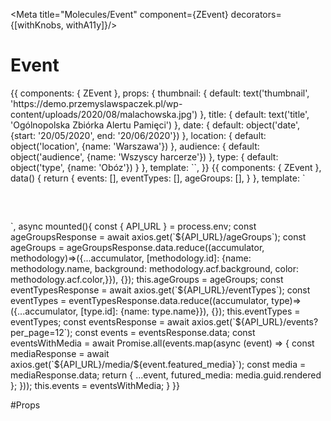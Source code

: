 
<Meta title="Molecules/Event" component={ZEvent} decorators={[withKnobs, withA11y]}/>

# Event

<Preview>
  <Story name="Common">
    {{
        components: { ZEvent },
        props: {
          thumbnail: {
            default: text('thumbnail', 'https://demo.przemyslawspaczek.pl/wp-content/uploads/2020/08/malachowska.jpg')
          },
          title: {
            default: text('title', 'Ogólnopolska Zbiórka Alertu Pamięci')
          },
          date: {
            default: object('date', {start: '20/05/2020', end: '20/06/2020'})
          },
          location: {
            default: object('location', {name: 'Warszawa'})
          },
          audience: {
            default: object('audience', {name: 'Wszyscy harcerze'})
          },
          type: {
            default: object('type', {name: 'Obóz'})
          }
        },
        template: `<ZEvent
          :thumbnail="thumbnail"
          :title="title"
          :date="date"
          :location="location"
          :audience="audience"
          :type="type"
          :ageGroup="{name: 'Harcerze', color: '#ffffff', background: '#f58220'}"
          style="width: 250px"
        />`,
    }}
  </Story>
</Preview>

<Preview>
  <Story name="Grid">
    {{
      components: { ZEvent },
      data() {
        return {
          events: [],
          eventTypes: [],
          ageGroups: [],
        }
      },
      template: `<div style="display: grid; grid-template-columns: repeat(4, 1fr); column-gap: 20px; row-gap: 20px; max-width: 1071px; margin: 0 auto">
          <div style="grid-row: span 4; grid-column: 1;"></div>
          <ZEvent
            v-for="(event, index) in events"
            :key="event.id"
            :thumbnail="event.futured_media"
            :title="event.title.rendered"
            :date="event.acf.date"
            :location="{name: 'Warszawa'}"
            :audience="{name: 'Wszyscy harcerze'}"
            :type="eventTypes[event.eventTypes]"
            :age-group="ageGroups[event.ageGroups]"
          />
        </div>`,
      async mounted(){
        const { API_URL } = process.env;
        const ageGroupsResponse = await axios.get(`${API_URL}/ageGroups`);
        const ageGroups = ageGroupsResponse.data.reduce((accumulator, methodology)=>({...accumulator, [methodology.id]: {name: methodology.name, background: methodology.acf.background, color: methodology.acf.color,}}), {});
        this.ageGroups = ageGroups;
        const eventTypesResponse = await axios.get(`${API_URL}/eventTypes`);
        const eventTypes = eventTypesResponse.data.reduce((accumulator, type)=>({...accumulator, [type.id]: {name: type.name}}), {});
        this.eventTypes = eventTypes;
        const eventsResponse = await axios.get(`${API_URL}/events?per_page=12`);
        const events = eventsResponse.data;
        const eventsWithMedia = await Promise.all(events.map(async (event) => {
          const mediaResponse = await axios.get(`${API_URL}/media/${event.featured_media}`);
          const media = mediaResponse.data;
          return { ...event, futured_media: media.guid.rendered };
        }));
        this.events = eventsWithMedia;
      }
    }}
  </Story>
</Preview>

#Props

<Props of={ZEvent} />
